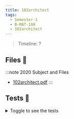 ```yaml
---
title: 102architect
tags:
  - Semester-1
  - B-MAT-100
  - 102architect
---
```

> Timeline: ?


## Files 📂

:::note 2020 Subject and Files
- [102architect.pdf](https://github.com/Studio-17/Epitech-Subjects/raw/main/Semester-1/B-MAT-100/102architect/102architect.pdf)
:::

## Tests 🤖
<details>
  <summary>Toggle to see the tests</summary>
  <div>
Yo
  </div>
</details>

